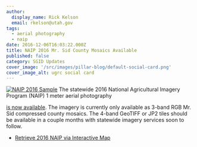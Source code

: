 ```yaml
---
author:
  display_name: Rick Kelson
  email: rkelson@utah.gov
tags:
  - aerial photography
  - naip
date: 2016-12-06T16:03:22.000Z
title: NAIP 2016 Mr. Sid County Mosaics Available
published: false
category: SGID Updates
cover_image: '/src/images/pillar-blog/default-social-card.png'
cover_image_alt: ugrc social card
---
```



[![NAIP 2016 Sample](/images/404.png 'view project area map')](/images/404.png)
The statewide 2016 National Agricultural Imagery Program (NAIP) 1 meter aerial photography

<a href="/products/sgid/aerial-photography/naip">is now available</a>. The imagery is currently only available as 3-band
RGB Mr. Sid compressed county mosaics. The 4-band GeoTIFF or JP2 tiles should be available in a couple months with
statewide imagery services soon to follow.

<ul class="dotless">
  <li>
    <a href="https://raster.utah.gov/?cat=NAIP%202016%20(1m)">Retrieve 2016 NAIP via Interactive Map</a>
  </li>
</ul>

<Contacts subject={frontmatter.title} contactKey="imagery" />
